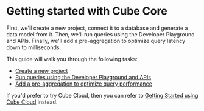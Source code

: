 # Getting started with Cube Core

First, we'll create a new project, connect it to a database and generate a data
model from it. Then, we'll run queries using the Developer Playground and APIs.
Finally, we'll add a pre-aggregation to optimize query latency down to
milliseconds.

This guide will walk you through the following tasks:

- [Create a new project](/product/getting-started/core/create-a-project)
- [Run queries using the Developer Playground and APIs](/product/getting-started/core/query-data)
- [Add a pre-aggregation to optimize query performance](/product/getting-started/core/add-a-pre-aggregation)

If you'd prefer to try Cube Cloud, then you can refer to [Getting Started using
Cube Cloud][ref-getting-started-cloud-overview] instead.

[ref-getting-started-cloud-overview]: /product/getting-started/cloud
